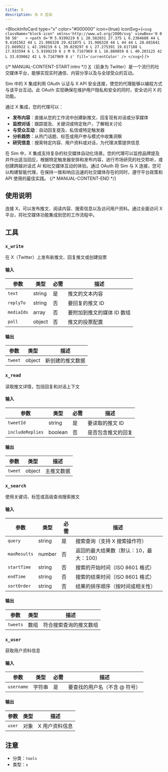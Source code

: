 ```yaml
---
title: X
description: 与 X 互动
---
```



<BlockInfoCard 
  type="x"
  color="#000000"
  icon={true}
  iconSvg={`<svg className="block-icon" xmlns='http://www.w3.org/2000/svg' viewBox='0 0 50 50'   >
      <path
        d='M 5.9199219 6 L 20.582031 27.375 L 6.2304688 44 L 9.4101562 44 L 21.986328 29.421875 L 31.986328 44 L 44 44 L 28.681641 21.669922 L 42.199219 6 L 39.029297 6 L 27.275391 19.617188 L 17.933594 6 L 5.9199219 6 z M 9.7167969 8 L 16.880859 8 L 40.203125 42 L 33.039062 42 L 9.7167969 8 z'
        fill='currentColor'
      />
    </svg>`}
/>

{/* MANUAL-CONTENT-START:intro */}
[X](https://x.com/)（前身为 Twitter）是一个流行的社交媒体平台，能够实现实时通信、内容分享以及与全球受众的互动。

Sim 中的 X 集成利用 OAuth 认证与 X API 安全连接，使您的代理能够以编程方式与该平台互动。此 OAuth 实现确保在维护用户隐私和安全的同时，安全访问 X 的功能。

通过 X 集成，您的代理可以：

- **发布内容**：直接从您的工作流中创建新推文、回复现有对话或分享媒体
- **监控对话**：跟踪提及、关键词或特定账户，了解相关讨论
- **与受众互动**：自动回复提及、私信或特定触发器
- **分析趋势**：从热门话题、标签或用户参与模式中收集洞察
- **研究信息**：搜索特定内容、用户资料或对话，为代理决策提供信息

在 Sim 中，X 集成支持复杂的社交媒体自动化场景。您的代理可以监控品牌提及并作出适当回应，根据特定触发器安排和发布内容，进行市场研究的社交聆听，或创建跨越对话式 AI 和社交媒体互动的体验。通过 OAuth 将 Sim 与 X 连接，您可以构建智能代理，在保持一致和响应迅速的社交媒体存在的同时，遵守平台政策和 API 使用的最佳实践。
{/* MANUAL-CONTENT-END */}

## 使用说明

连接 X，可以发布推文、阅读内容、搜索信息以及访问用户资料。通过全面访问 X 平台，将社交媒体功能集成到您的工作流程中。

## 工具

### `x_write`

在 X（Twitter）上发布新推文、回复推文或创建投票

#### 输入

| 参数 | 类型 | 必需 | 描述 |
| --------- | ---- | -------- | ----------- |
| `text` | string | 是 | 推文的文本内容 |
| `replyTo` | string | 否 | 要回复的推文 ID |
| `mediaIds` | array | 否 | 要附加到推文的媒体 ID 数组 |
| `poll` | object | 否 | 推文的投票配置 |

#### 输出

| 参数 | 类型 | 描述 |
| --------- | ---- | ----------- |
| `tweet` | object | 新创建的推文数据 |

### `x_read`

读取推文详情，包括回复和对话上下文

#### 输入

| 参数 | 类型 | 必需 | 描述 |
| --------- | ---- | -------- | ----------- |
| `tweetId` | string | 是 | 要读取的推文 ID |
| `includeReplies` | boolean | 否 | 是否包含推文的回复 |

#### 输出

| 参数 | 类型 | 描述 |
| --------- | ---- | ----------- |
| `tweet` | object | 主推文数据 |

### `x_search`

使用关键词、标签或高级查询搜索推文

#### 输入

| 参数 | 类型 | 必需 | 描述 |
| --------- | ---- | -------- | ----------- |
| `query` | string | 是 | 搜索查询（支持 X 搜索操作符） |
| `maxResults` | number | 否 | 返回的最大结果数（默认：10，最大：100） |
| `startTime` | string | 否 | 搜索的开始时间（ISO 8601 格式） |
| `endTime` | string | 否 | 搜索的结束时间（ISO 8601 格式） |
| `sortOrder` | string | 否 | 结果的排序顺序（按时间或相关性） |

#### 输出

| 参数 | 类型 | 描述 |
| --------- | ---- | ----------- |
| `tweets` | 数组 | 符合搜索查询的推文数组 |

### `x_user`

获取用户资料信息

#### 输入

| 参数 | 类型 | 必需 | 描述 |
| --------- | ---- | -------- | ----------- |
| `username` | 字符串 | 是 | 要查找的用户名（不含 @ 符号） |

#### 输出

| 参数 | 类型 | 描述 |
| --------- | ---- | ----------- |
| `user` | 对象 | X 用户资料信息 |

## 注意

- 分类：`tools`
- 类型：`x`
